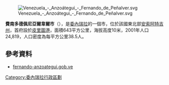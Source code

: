 [[Image:Venezuela_-_Anzoátegui_-_Fernando_de_Peñalver.svg|right]]

'''費南多德佩尼亞爾韋爾市'''（{{lang-es|Municipio Fernando de Peñalver}}），是[[委內瑞拉|委內瑞拉]]的一個市，位於該國東北部[[安索阿特吉州|安索阿特吉州]]，首府設於[[皮里圖港|皮里圖港]]，面積643平方公里，海拔高度10米，2001年人口24,819，人口密度為每平方公里38.5人。

==參考資料==
*[https://web.archive.org/web/20080301225247/http://fernando-anzoategui.gob.ve/portal-alcaldias/ fernando-anzoategui.gob.ve] {{es icon}}

{{Venezuela-geo-stub}}
[[Category:委內瑞拉行政區劃|Category:委內瑞拉行政區劃]]